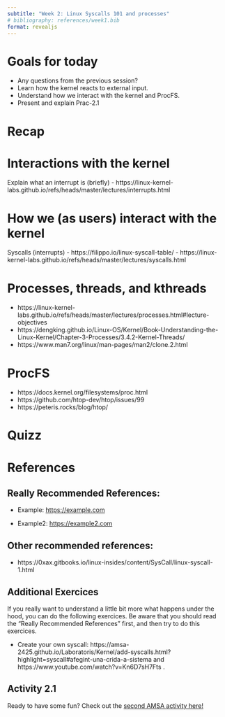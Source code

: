 ```yaml
---
subtitle: "Week 2: Linux Syscalls 101 and processes"
# bibliography: references/week1.bib
format: revealjs
---
```


# Goals for today

-   Any questions from the previous session?
-   Learn how the kernel reacts to external input.
-   Understand how we interact with the kernel and ProcFS.
-   Present and explain Prac-2.1

# Recap

# Interactions with the kernel
Explain what an interrupt is (briefly)
- https://linux-kernel-labs.github.io/refs/heads/master/lectures/interrupts.html


# How we (as users) interact with the kernel
Syscalls (interrupts)
- https://filippo.io/linux-syscall-table/
- https://linux-kernel-labs.github.io/refs/heads/master/lectures/syscalls.html

# Processes, threads, and kthreads

- https://linux-kernel-labs.github.io/refs/heads/master/lectures/processes.html#lecture-objectives
- https://dengking.github.io/Linux-OS/Kernel/Book-Understanding-the-Linux-Kernel/Chapter-3-Processes/3.4.2-Kernel-Threads/
- https://www.man7.org/linux/man-pages/man2/clone.2.html

# ProcFS
- https://docs.kernel.org/filesystems/proc.html
- https://github.com/htop-dev/htop/issues/99
- https://peteris.rocks/blog/htop/

# Quizz

# References

## Really Recommended References: {.smaller}

-   Example: <https://example.com>

-   Example2: <https://example2.com>


## Other recommended references:

-   https://0xax.gitbooks.io/linux-insides/content/SysCall/linux-syscall-1.html

## Additional Exercices {.smaller}

If you really want to understand a little bit more what happens under the hood, you can do the following exercices. Be aware that you should read the "Really Recommended References" first, and then try to do this exercices.

-   Create your own syscall: https://amsa-2425.github.io/Laboratoris/Kernel/add-syscalls.html?highlight=syscall#afegint-una-crida-a-sistema and https://www.youtube.com/watch?v=Kn6D7sH7Fts .

## Activity 2.1 {.smaller}

Ready to have some fun? Check out the [second AMSA activity here!](/activities/act-2.qmd)
